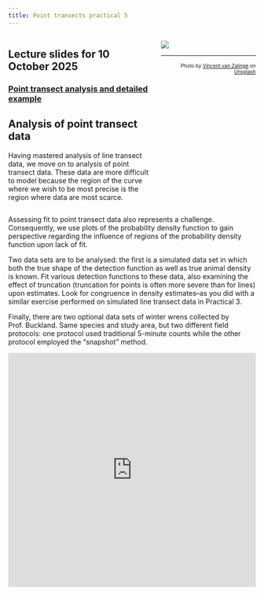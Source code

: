 ```yaml
---
title: Point transects practical 5
---
```


:::: {.columns}

::: {.column width='60%'}
::: {.callout-tip}
## Lecture slides for 10 October 2025

### [Point transect analysis and detailed example](../lectures/BlockE-22.pdf)
:::

## Analysis of point transect data

Having mastered analysis of line transect data, we move on to analysis of point transect data.  These data are more difficult to model because the region of the curve where we wish to be most precise is the region where data are most scarce.


:::

::: {.column width='40%'}
![](points-unsplash.jpg)

---
<p style="font-size: x-small; text-align:right">Photo by <a href="https://unsplash.com/@vincentvanzalinge?utm_source=unsplash&utm_medium=referral&utm_content=creditCopyText">Vincent van Zalinge</a> on <a href="https://unsplash.com/s/photos/winter-wren?utm_source=unsplash&utm_medium=referral&utm_content=creditCopyText">Unsplash</a></p>
:::

::::
Assessing fit to point transect data also represents a challenge.  Consequently, we use plots of the probability density function to gain perspective regarding the influence of regions of the probability density function upon lack of fit.

Two data sets are to be analysed: the first is a simulated data set in which both the true shape of the detection function as well as true animal density is known.  Fit various detection functions to these data, also examining the effect of truncation (truncation for points is often more severe than for lines) upon estimates.  Look for congruence in density estimates--as you did with a similar exercise performed on simulated line transect data in Practical 3.

Finally, there are two optional data sets of winter wrens collected by Prof. Buckland.  Same species and study area, but two different field protocols: one protocol used traditional 5-minute counts while the other protocol employed the "snapshot" method.

<div style="position: relative; padding-bottom: 94.46064139941691%; height: 0;"><iframe src="https://www.loom.com/embed/d0d26d6e3f074a9c860e112e92e2969b?sid=53e7c493-3a74-40eb-ba0f-89c6670ec1bd" frameborder="0" webkitallowfullscreen mozallowfullscreen allowfullscreen style="position: absolute; top: 0; left: 0; width: 100%; height: 100%;"></iframe></div>

  
